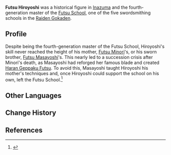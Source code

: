 {{Character Infobox
|type             = Mentioned
|region           = Inazuma
|affiliation      = Futsu School
|mother           = Futsu Minori
|sibling          = Futsu Masayoshi
|siblingNote      = sworn brother
}}
'''Futsu Hiroyoshi''' was a historical figure in [[Inazuma]] and the fourth-generation master of the [[Futsu School]], one of the five swordsmithing schools in the [[Raiden Gokaden]].

==Profile==
Despite being the fourth-generation master of the Futsu School, Hiroyoshi's skill never reached the height of his mother, [[Futsu Minori]]'s, or his sworn brother, [[Futsu Masayoshi]]'s. This nearly led to a succession crisis after Minori's death, as Masayoshi had reforged her famous blade and created [[Haran Geppaku Futsu]]. To avoid this, Masayoshi taught Hiroyoshi his mother's techniques and, once Hiroyoshi could support the school on his own, left the Futsu School.<ref>{{Ref/Weapon|Haran Geppaku Futsu}}</ref>

==Other Languages==
{{Other Languages
|default_hidden=1
|en      = Futsu Hiroyoshi
|zhs     = 经津弘芳
|zhs_rm  = Jīngjīn Hóngfāng
|zht     = 經津弘芳
|zht_rm  = Jīngjīn Hóngfāng
|ja      = 経津弘芳
|ja_rm   = Futsu Hiroyoshi
|ko      = 후츠 히로요시
|ko_rm   = Hucheu Hiroyosi
|es      = Futsu Hiroyoshi
|fr      = Futsu Hiroyoshi
|ru      = Фуцу Хироёси
|th      = Futsu Hiroyoshi
|vi      = Futsu Hiroyoshi
|de      = Futsu Hiroyoshi
|id      = Futsu Hiroyoshi
|pt      = Futsu Hiroyoshi
|tr      = 
|it      = 
}}

==Change History==
{{Change History|introduced=2.6}}

==References==
{{Reflist}}